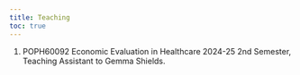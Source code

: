 ```yaml
---
title: Teaching
toc: true
---
```


1. POPH60092 Economic Evaluation in Healthcare 2024-25 2nd Semester, Teaching Assistant to Gemma Shields.
